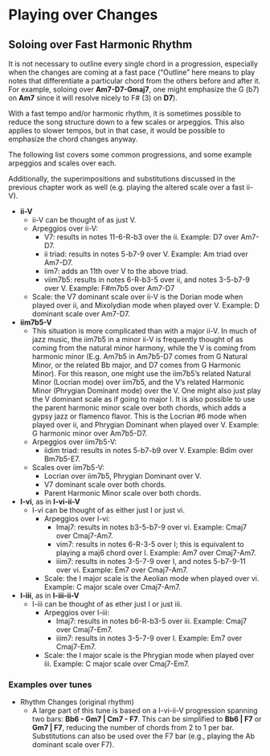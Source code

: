 # Playing over Changes

## Soloing over Fast Harmonic Rhythm {-}
It is not necessary to outline every single chord in a progression, especially when the changes are coming at a fast pace ("Outline" here means to play notes that differentiate a particular chord from the others before and after it. For example, soloing over **Am7-D7-Gmaj7**, one might emphasize the G (b7) on **Am7** since it will resolve nicely to F# (3) on **D7**).

With a fast tempo and/or harmonic rhythm, it is sometimes possible to reduce the song structure down to a few scales or arpeggios. This also applies to slower tempos, but in that case, it would be possible to emphasize the chord changes anyway.

The following list covers some common progressions, and some example arpeggios and scales over each.

Additionally, the superimpositions and substitutions discussed in the previous chapter work as well (e.g. playing the altered scale over a fast ii-V).

- **ii-V**
  - ii-V can be thought of as just V.
  - Arpeggios over ii-V:
    - V7: results in notes 11-6-R-b3 over the ii. Example: D7 over Am7-D7.
    - ii triad: results in notes 5-b7-9 over V. Example: Am triad over Am7-D7.
    - iim7: adds an 11th over V to the above triad.
    - viim7b5: results in notes 6-R-b3-5 over ii, and notes 3-5-b7-9 over V. Example: F#m7b5 over Am7-D7
  - Scale: the V7 dominant scale over ii-V is the Dorian mode when played over ii, and Mixolydian mode when played over V. Example: D dominant scale over Am7-D7.
- **iim7b5-V**
  - This situation is more complicated than with a major ii-V. In much of jazz music, the iim7b5 in a minor ii-V is frequently thought of as coming from the natural minor harmony, while the V is coming from harmonic minor (E.g. Am7b5 in Am7b5-D7 comes from G Natural Minor, or the related Bb major, and D7 comes from G Harmonic Minor). For this reason, one might use the iim7b5's related Natural Minor (Locrian mode) over iim7b5, and the V's related Harmonic Minor (Phrygian Dominant mode) over the V. One might also just play the V dominant scale as if going to major I. It is also possible to use the parent harmonic minor scale over both chords, which adds a gypsy jazz or flamenco flavor. This is the Locrian #6 mode when played over ii, and Phrygian Dominant when played over V. Example: G harmonic minor over Am7b5-D7.
  - Arpeggios over iim7b5-V:
    - iidim triad: results in notes 5-b7-b9 over V. Example: Bdim over Bm7b5-E7. 
  - Scales over iim7b5-V:
      - Locrian over iim7b5, Phrygian Dominant over V.
      - V7 dominant scale over both chords.
      - Parent Harmonic Minor scale over both chords.
- **I-vi**, as in **I-vi-ii-V**
  - I-vi can be thought of as either just I or just vi.
    - Arpeggios over I-vi:
      - Imaj7: results in notes b3-5-b7-9 over vi. Example: Cmaj7 over Cmaj7-Am7.
      - vim7: results in notes 6-R-3-5 over I; this is equivalent to playing a maj6 chord over I. Example: Am7 over Cmaj7-Am7.
      - iiim7: results in notes 3-5-7-9 over I, and notes 5-b7-9-11 over vi. Example: Em7 over Cmaj7-Am7.
    - Scale: the I major scale is the Aeolian mode when played over vi. Example: C major scale over Cmaj7-Am7.
- **I-iii**, as in **I-iii-ii-V**
  - I-iii can be thought of as ether just I or just iii.
    - Arpeggios over I-iii:
      - Imaj7: results in notes b6-R-b3-5 over iii. Example: Cmaj7 over Cmaj7-Em7.
      - iiim7: results in notes 3-5-7-9 over I. Example: Em7 over Cmaj7-Em7.
    - Scale: the I major scale is the Phrygian mode when played over iii. Example: C major scale over Cmaj7-Em7.
    

### Examples over tunes {-}

- Rhythm Changes (original rhythm)
  - A large part of this tune is based on a I-vi-ii-V  progression spanning two bars: **Bb6 - Gm7 | Cm7 - F7**. This can be simplified to **Bb6 | F7** or **Gm7 | F7**, reducing the number of chords from 2 to 1 per bar. Substitutions can also be used over the F7 bar (e.g., playing the Ab dominant scale over F7).

